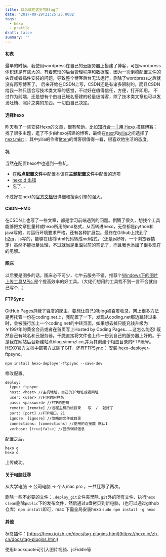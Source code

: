 ```yaml
---
title: 以后就在这里写Blog了
date: '2017-09-29T21:25:25.000Z'
tags:
  - hexo
  - prattle
draft: false
summary: ''
---
```


#### 初衷

最早的时候，我使用wordpress在自己的云服务器上搭建了博客，可是wordpress体积还是有些大的，有着繁琐的后台管理程序和数据库，因为一次倒腾配置文件的失误或者插件安装的问题，导致整个博客后台无法运行，删除了wordpress之后就没有再写博客了。
后来开始在CSDN上写，CSDN还是有诸多限制的，而且CSDN给我一种只适合写技术类文章的感觉，不过好在值得信任，方便，打开即用。
不过作为前端，还是想有个由自己域名搭建的轻量级博客，除了技术类文章也可以发发吐槽、照片之类的东西，一切由自己决定。


#### 选择hexo

昨天看了一些安装Hexo的文章，很有帮助，比如[知行合一 | 用 Hexo 搭建博客](http://lowrank.science/Hexo-Github/)；
找了很多主题，逛了不少由hexo搭建的博客，最终在[next](https://github.com/iissnan/hexo-theme-next)和[yilia](https://github.com/litten/hexo-theme-yilia)之间选择了[next.mist](https://github.com/iissnan/hexo-theme-next)；
其中yilia的作者[litten](http://litten.me/)的博客很值得一看，很喜欢他生活的态度。

#### 坑

当然在配置hexo中也遇到一些坑，

- 在**站点配置文件**中配置本该在**主题配置文件**中配置的选项
- [hexo d 出错](https://www.zhihu.com/question/38219432)
- 忘了...

不过好在next的[官方文档](http://theme-next.iissnan.com/)很详细和搜索引擎的强大。

#### CSDN-->MD

在CSDN上也写了一些文章，都是学习前端遇到的问题。倒腾了很久，想找个工具能够把文章批量转成hexo所用的md格式，从而转进hexo，无奈都是python和java写的，对运行环境要求严格，还有各种扩展包。最终在Github上找到了[h2m](https://github.com/island205/h2m)，js写的，能够在线将html代码转成md格式，（还是js好呀，一个浏览器搞定）虽然不能批量处理，不过就当是重温以前的笔记了，而且我也添加了很多现在的见解。

#### 图床

以后要是图多的话，图床必不可少，七牛云服务不错，推荐个[Windows下的图片上传工具MPic](http://blog.lzhaofu.cn/2016/08/26/图床神器-Windows下的图片上传工具MPic/),是个提高效率的好工具。（大佬们想用的工具找不到一言不合就自己写个...）

#### FTPSync

GitHub Pages屏蔽了百度的爬虫，要想让自己的blog被百度收录，网上很多方法是再托管一份在coding.net上，我配置了一下，发现从coding.net那边跳转过来时，会被强行加上一个coding.net的中转页面，如果想去掉只能充钱升级为￥199/年的黄金会员或者在首页写上Hosted by Coding Pages......这怎么能忍!
既然自己有域名和云服务器，干脆直接将文件也上传一份到自己的服务器上好的。于是我在网站后台新建站点blog.simmzl.cn,并为其创建个相应目录的FTP账号。[HEXO官方文档](https://hexo.io/zh-cn/docs/deployment.html)中部署方式除了GIT，还有FTPSync：
安装 hexo-deployer-ftpsync。

```shell
npm install hexo-deployer-ftpsync --save-dev
```

修改配置。

```shell
deploy:
  type: ftpsync
  host: <host> //主机地址，自己的IP地址或者网址
  user: <user> //FTP的用户名
  pass: <password> //FTP的密码
  remote: [remote] //远程主机的根目录	写  /  就好了
  port: [port] //FTP端口，21
  ignore: [ignore] //忽略的文件或目录 
  connections: [connections] //使用的连接数 默认1
  verbose: [true|false] //显示调试信息
```

配置之后，

```Shell
hexo g
hexo d
```

上传成功。

#### 关于电脑迁移

从大学电脑 -> 公司电脑 -> 个人mac pro ，一共迁移了两次。

删除一些不必要的文件：`.deploy_git`文件夹里除`.git`外的所有文件、执行`hexo clean`删除`public`下的发布文件，然后通过u盘拷贝到新电脑，(也可以通过github仓库）`npm install`即可，mac 下需全局安装hexo `sudo npm install -g hexo`

#### 其他

标签插件：[https://hexo.io/zh-cn/docs/tag-plugins.html](https://hexo.io/zh-cn/docs/tag-plugins.html)

使用blockquote可引入图片视频、jsFiddle等

<CaptionImage src="http://static.simmzl.cn/blog/v2/imgs/201978906.JPG" alt="Demo"/>

<CaptionImage src="http://static.simmzl.cn/blog/v2/imgs/201978906.JPG" alt="Demo"/>
